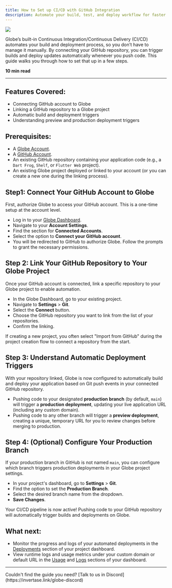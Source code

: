 ```yaml
---
title: How to Set up CI/CD with GitHub Integration
description: Automate your build, test, and deploy workflow for faster releases with Globe and GitHub.
---
```


<Image src="/assets/guides/github-integration.png" />

Globe’s built-in Continuous Integration/Continuous Delivery (CI/CD) automates your build and deployment process, so you don’t have to manage it manually. By connecting your GitHub repository, you can trigger builds and deploy updates automatically whenever you push code. This guide walks you through how to set that up in a few steps.

**10 min read**

---

## Features Covered:

- Connecting GitHub account to Globe
- Linking a GitHub repository to a Globe project
- Automatic build and deployment triggers
- Understanding preview and production deployment triggers

## Prerequisites:

- A [Globe Account](https://globe.dev/login).
- A [GitHub Account](https://github.com/).
- An existing GitHub repository containing your application code (e.g., a `Dart Frog`, `Shelf`, or `Flutter Web` project).
- An existing Globe project deployed or linked to your account (or you can create a new one during the linking process).

## Step1: Connect Your GitHub Account to Globe

First, authorize Globe to access your GitHub account. This is a one-time setup at the account level.

- Log in to your [Globe Dashboard](https://globe.dev/login).
- Navigate to your **Account Settings**.
- Find the section for **Connected Accounts**.
- Select the option to **Connect your GitHub account**.
- You will be redirected to GitHub to authorize Globe. Follow the prompts to grant the necessary permissions.

## Step 2: Link Your GitHub Repository to Your Globe Project

Once your GitHub account is connected, link a specific repository to your Globe project to enable automation.

- In the Globe Dashboard, go to your existing project.
- Navigate to **Settings** > **Git**.
- Select the **Connect** button.
- Choose the GitHub repository you want to link from the list of your repositories.
- Confirm the linking.

<Info>
  If creating a new project, you often select "Import from GitHub" during the
  project creation flow to connect a repository from the start.
</Info>

## Step 3: Understand Automatic Deployment Triggers

With your repository linked, Globe is now configured to automatically build and deploy your application based on Git push events in your connected GitHub repository.

- Pushing code to your designated **production branch** (by default, `main`) will trigger a **production deployment**, updating your live application URL (including any custom domain).
- Pushing code to any other branch will trigger a **preview deployment**, creating a unique, temporary URL for you to review changes before merging to production.

## Step 4: (Optional) Configure Your Production Branch

If your production branch in GitHub is not named `main`, you can configure which branch triggers production deployments in your Globe project settings.

- In your project's dashboard, go to **Settings** > **Git**.
- Find the option to set the **Production Branch**.
- Select the desired branch name from the dropdown.
- **Save Changes**.

Your CI/CD pipeline is now active! Pushing code to your GitHub repository will automatically trigger builds and deployments on Globe.

## What next:

- Monitor the progress and logs of your automated deployments in the [Deployments](/core-concepts/deployments) section of your project dashboard.
- View runtime logs and usage metrics under your custom domain or default URL in the [Usage](/core-concepts/usage) and [Logs](/core-concepts/logs) sections of your dashboard.

---

<Info>
  Couldn't find the guide you need? [Talk to us in
  Discord](https://invertase.link/globe-discord)
</Info>
